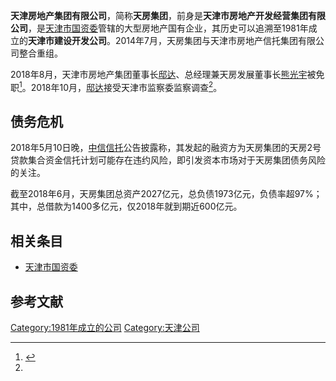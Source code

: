 {{about|[[天津市国资委|天津市国资委]]管辖的大型房地产国有企业|天房集团控股的上交所上市公司|天房发展}}

'''天津房地产集团有限公司'''，简称'''天房集团'''，前身是'''天津市房地产开发经营集团有限公司'''，是[[天津市国资委|天津市国资委]]管辖的大型房地产国有企业，其历史可以追溯至1981年成立的'''天津市建设开发公司'''。2014年7月，天房集团与天津市房地产信托集团有限公司整合重组。

2018年8月，天津市房地产集团董事长[[邸达|邸达]]、总经理兼天房发展董事长[[熊光宇|熊光宇]]被免职<ref name="天房集团原一把手邸达被查">{{cite news |author1=吴红毓然 |title=天房集团原一把手邸达被查 1400亿金融债务悬头 |url=http://finance.caixin.com/2018-10-24/101338562.html |accessdate=2018-10-24 |agency=财新网 |date=2018-10-24 |archive-date=2021-01-18 |archive-url=https://web.archive.org/web/20210118072502/http://finance.caixin.com/2018-10-24/101338562.html |dead-url=no }}</ref>。2018年10月，[[邸达|邸达]]接受天津市监察委监察调查<ref name="天房集团原一把手邸达被查" />。

== 债务危机 ==
2018年5月10日晚，[[中信信托|中信信托]]公告披露称，其发起的融资方为天房集团的天房2号贷款集合资金信托计划可能存在违约风险，即引发资本市场对于天房集团债务风险的关注。

截至2018年6月，天房集团总资产2027亿元，总负债1973亿元，负债率超97%；其中，总借款为1400多亿元，仅2018年就到期近600亿元。

== 相关条目 ==
*[[天津市国资委|天津市国资委]]

==参考文献==
{{reflist}}

{{天津市市管国有企业}}
{{中國大陸房地產公司}}
[[Category:1981年成立的公司|Category:1981年成立的公司]]
[[Category:天津公司|Category:天津公司]]